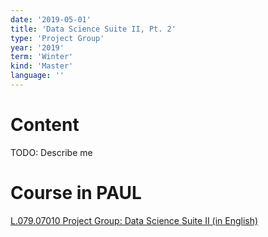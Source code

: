 ```yaml
---
date: '2019-05-01'
title: 'Data Science Suite II, Pt. 2'
type: 'Project Group'
year: '2019'
term: 'Winter'
kind: 'Master'
language: ''
---
```


# Content

TODO: Describe me

# Course in PAUL

[L.079.07010 Project Group: Data Science Suite II (in English)](https://paul.uni-paderborn.de/scripts/mgrqispi.dll?APPNAME=CampusNet&PRGNAME=COURSEDETAILS&ARGUMENTS=-N000000000000002,-N000342,-N0,-N370275485300445,-N370275485350446,-N0,-N0,-N3,-AHfRIvf2dPNA-YDPUOIooOoR9mSoVHQ5IRBlAOMpJxUoMRYPFvun6vqmPVuLJCW7FCYAYmZWpOIPzYoozRNRTx-mJW-oWmS5FfjWImuLNWqmQxULJeUPVWdo7fuU8WYP3RzL0mdRh3SUg7DLFmSptWqoAQQWgYMW5vuKyONZNHzRgPoomCY5jxMoDWIRhQYGxHQp9vgouvUPU7uHgfqPZHqHvvdUXvBV94fLwfMLVfBNjcMWNxDwYRdLUQdRKRYKXWu59O-RCVDWqON2ZxzAlvkAfPu5v3WoQvzLoeN6peMLFmZok4vADfNwU4WpX7jUlvWL3cWcZYBHePqV9QUoLmuUFVuKNOzfFfDGhcBa-xN2FRWD67uKQmdRDWdKoeZKu4IHJ3BBdfdmAVzGWm-RaefWYRdB6mdm0QjpDcSHJeUoVOgNG)
